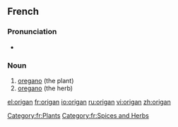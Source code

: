 ==French==

===Pronunciation===
*{{IPA|ɔʁi.ɡɑ̃/}}
===Noun===
{{fr-noun|m}}

# [[oregano]] (the plant)
# [[oregano]] (the herb)

[[Category:fr:Plants]]
[[Category:fr:Spices and Herbs]]

[[el:origan]]
[[fr:origan]]
[[io:origan]]
[[ru:origan]]
[[vi:origan]]
[[zh:origan]]